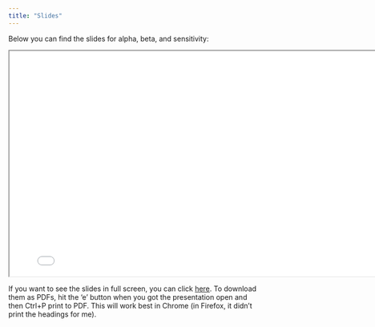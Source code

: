 ```yaml
---
title: "Slides"
---
```


Below you can find the slides for alpha, beta, and sensitivity:

<div>

```{=html}
<iframe class="slide-deck" src="slides/" width = "800" height = "450"></iframe>
```

</div>

If you want to see the slides in full screen, you can click [here](slides/){target="_blank"}. To download them as PDFs, hit the 'e' button when you got the presentation open and then Ctrl+P print to PDF. This will work best in Chrome (in Firefox, it didn't print the headings for me).
